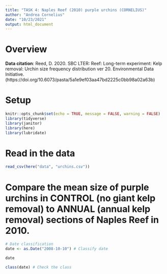 ```yaml
---
title: "TASK 4: Naples Reef (2010) purple urchins (CORNELIUS)"
author: "Andrea Cornelius"
date: "10/23/2021"
output: html_document
---
```

# Overview

**Data citation**: Reed, D. 2020. SBC LTER: Reef: Long-term experiment: Kelp removal: Urchin size frequency distribution ver 20. Environmental Data Initiative. (https://doi.org/10.6073/pasta/5a1e9ef03aa47bd2225c0bb98a02a63b) 

# Setup
```r
knitr::opts_chunk$set(echo = TRUE, message = FALSE, warning = FALSE)
library(tidyverse)
library(janitor)
library(here)
library(lubridate)
```

# Read in the data
```r
read_csv(here("data", "urchins.csv"))
```

# Compare the mean size of purple urchins in CONTROL (no giant kelp removal) to ANNUAL (annual kelp removal) sections of Naples Reef in 2010.
```r
# Date classification
date <- as.Date("2008-10-10") # Classify date

date

class(date) # Check the class
```

